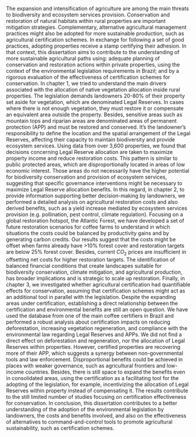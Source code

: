 The expansion and intensification of agriculture are among the main threats to biodiversity and ecosystem services provision. Conservation and restoration of natural habitats within rural properties are important mitigation strategies. Complementary, alternative agricultural management practices might also be adopted for more sustainable production, such as agricultural certification schemes. In exchange for following a set of good practices, adopting properties receive a stamp certifying their adhesion. In that context, this dissertation aims to contribute to the understanding of more sustainable agricultural paths using: adequate planning of conservation and restoration actions within private properties, using the context of the environmental legislation requirements in Brazil; and by a rigorous evaluation of the effectiveness of certification schemes for conservation.  In chapter 1, we tried to understand the main drivers associated with the allocation of native vegetation allocation inside rural properties. The legislation demands landowners 20-80% of their property set aside for vegetation, which are denominated Legal Reserves. In cases where there is not enough vegetation, they must restore it or compensate an equivalent area outside the property. Besides, sensitive areas such as mountain tops and riparian areas are denominated areas of permanent protection (APP) and must be restored and conserved.  It’s the landowner's responsibility to define the location and the spatial arrangement of the Legal Reserves, affecting their capacity to maintain biodiversity and provide ecosystem services. Using data from over 3,600 properties, we found that decisions concerning Legal Reserve allocation are taken to maximize property income and reduce restoration costs. This pattern is similar to public protected areas, which are disproportionally located in areas of low economic interest. Those areas do not necessarily have the higher potential for biodiversity conservation and provision of ecosystem services, suggesting that specific governance interventions might be necessary to maximize Legal Reserve allocation benefits. In this regard, in chapter 2, to provide information supporting better decision-making by landowners, we performed a detailed analysis on agricultural restoration costs and also derived benefits, such as a yield increase mediated by ecosystem services provision (e.g. pollination, pest control, climate regulation). Focusing on a global restoration hotspot, the Atlantic Forest, we have developed a set of future restoration scenarios for coffee farms to understand in which situations the costs could be balanced by productivity gains and by generating carbon credits. Our results suggest that the costs might be offset when farms already have >10% forest cover and restoration targets are below 25% forest cover. Besides, current $CO_2$ prices are insufficient in offsetting net costs for higher restoration targets. The identification of balanced financial conditions that create landscapes suitable for biodiversity conservation, climate mitigation, and agricultural production, has broader implications and is strategic to scale up restoration. Finally, in chapter 3, we investigated whether agricultural certification had quantifiable effects for conservation, assuming that certification schemes might act as an additional tool in parallel with the legislation.  Despite the expanding areas under certification, establishing a direct relationship between the certification and environmental benefits are still an open question. We have used the database from one of the main coffee certifiers in Brazil and performed a robust analysis about certification impacts on reducing deforestation, increasing vegetation regeneration, and compliance with the environmental law regarding Legal Reserves and APPs. We did not find a direct effect on deforestation and regeneration, nor the allocation of Legal Reserves within properties.  However, certified properties are recovering more of their APP, which suggests a synergy between non-governmental tools and law enforcement. Disproportional benefits could be achieved in places with weaker governance, such as agricultural frontiers and low-income countries. Besides, there is still space to expand the benefits even in consolidated areas, using the certification as a facilitating tool for the adopting of the legislation, for example, incentivizing the allocation of Legal Reserves within property instead of compensating it. The results contribute to the still limited number of studies focusing on certification effectiveness for conservation. In conclusion, this dissertation contributes to a better understanding of the adoption of the environmental legislation by landowners, the costs and benefits involved, and also on the effectiveness of alternatives to command-and-control tools to promote agricultural sustainability, such as certification schemes.
